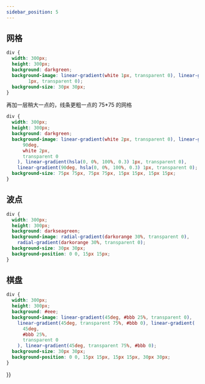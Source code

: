 ```yaml
---
sidebar_position: 5
---
```


## 网格

```css
div {
  width: 300px;
  height: 300px;
  background: darkgreen;
  background-image: linear-gradient(white 1px, transparent 0), linear-gradient(90deg, white
        1px, transparent 0);
  background-size: 30px 30px;
}
```

<div
  style={{
    width: 300,
    height: 300,
    background: "darkgreen",
    backgroundImage:
      "linear-gradient(white 1px, transparent 0), linear-gradient(90deg, white 1px, transparent 0)",
    backgroundSize: "30px 30px",
  }}
></div>

再加一层稍大一点的，线条更粗一点的 75\*75 的网格

```css
div {
  width: 300px;
  height: 300px;
  background: darkgreen;
  background-image: linear-gradient(white 2px, transparent 0), linear-gradient(
      90deg,
      white 2px,
      transparent 0
    ), linear-gradient(hsla(0, 0%, 100%, 0.3) 1px, transparent 0),
    linear-gradient(90deg, hsla(0, 0%, 100%, 0.3) 1px, transparent 0);
  background-size: 75px 75px, 75px 75px, 15px 15px, 15px 15px;
}
```

<div
  style={{
    width: 300,
    height: 300,
    background: "darkgreen",
    backgroundImage:
      "linear-gradient(white 2px, transparent 0),linear-gradient(90deg, white 2px, transparent 0),linear-gradient(hsla(0,0%,100%,.3) 1px,transparent 0),linear-gradient(90deg, hsla(0,0%,100%,.3) 1px,transparent 0)",
    backgroundSize: "75px 75px, 75px 75px, 15px 15px, 15px 15px",
  }}
></div>

## 波点

```css
div {
  width: 300px;
  height: 300px;
  background: darkseagreen;
  background-image: radial-gradient(darkorange 30%, transparent 0),
    radial-gradient(darkorange 30%, transparent 0);
  background-size: 30px 30px;
  background-position: 0 0, 15px 15px;
}
```

<div
  style={{
    width: 300,
    height: 300,
    background: "peru",
    backgroundImage:
      "radial-gradient(tan 30%, transparent 0), radial-gradient(tan 30%, transparent 0)",
    backgroundSize: "30px 30px",
    backgroundPosition: "0 0,15px 15px",
  }}
></div>

## 棋盘

```css
div {
  width: 300px;
  height: 300px;
  background: #eee;
  background-image: linear-gradient(45deg, #bbb 25%, transparent 0),
    linear-gradient(45deg, transparent 75%, #bbb 0), linear-gradient(
      45deg,
      #bbb 25%,
      transparent 0
    ), linear-gradient(45deg, transparent 75%, #bbb 0);
  background-size: 30px 30px;
  background-position: 0 0, 15px 15px, 15px 15px, 30px 30px;
}
```

<div 
style={{
  width:'300px',
height:'300px',
background:'#eee',
backgroundImage:'linear-gradient(45deg, #bbb 25%, transparent 0),linear-gradient(45deg, transparent 75%, #bbb 0), linear-gradient(45deg,#bbb 25%,transparent 0), linear-gradient(45deg, transparent 75%, #bbb 0)',
backgroundSize:'30px 30px',
backgroundPosition:'0 0, 15px 15px, 15px 15px, 30px 30px',

}}

> </div>

